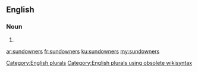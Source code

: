 ==English==

===Noun===
{{head|en}}

# {{plural of|sundowner}}

[[Category:English plurals]][[Category:English plurals using obsolete wikisyntax]]

[[ar:sundowners]]
[[fr:sundowners]]
[[ku:sundowners]]
[[my:sundowners]]